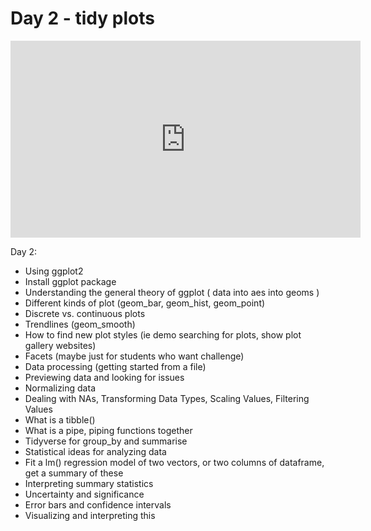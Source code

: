 # Day 2 - tidy plots

<iframe width="560" height="315" src="https://www.youtube.com/embed/RdPpRT9fR0w" title="YouTube video player" frameborder="0" allow="accelerometer; autoplay; clipboard-write; encrypted-media; gyroscope; picture-in-picture" allowfullscreen></iframe>

Day 2:

- Using ggplot2
- Install ggplot package
- Understanding the general theory of ggplot ( data into aes into geoms )
- Different kinds of plot (geom_bar, geom_hist, geom_point)
- Discrete vs. continuous plots
- Trendlines (geom_smooth)
- How to find new plot styles (ie demo searching for plots, show plot gallery websites)
- Facets (maybe just for students who want challenge)
- Data processing (getting started from a file)
- Previewing data and looking for issues
- Normalizing data
- Dealing with NAs, Transforming Data Types, Scaling Values, Filtering Values
- What is a tibble()
- What is a pipe, piping functions together
- Tidyverse for group_by and summarise
- Statistical ideas for analyzing data
- Fit a lm() regression model of two vectors, or two columns of dataframe, get a summary of these
- Interpreting summary statistics
- Uncertainty and significance 
- Error bars and confidence intervals
- Visualizing and interpreting this

